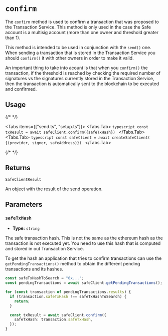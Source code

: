 
# `confirm`

The `confirm` method is used to confirm a transaction that was proposed to the Transaction Service. This method is only used in the case the Safe account is a multisig account (more than one owner and threshold greater than 1).

This method is intended to be used in conjunction with the `send()` one. When sending a transaction that is stored in the Transaction Service you should `confirm()` it with other owners in order to make it valid.

An important thing to take into acount is that when you `confirm()` the transaction, if the threshold is reached by checking the required number of signatures vs the signatures currently stored in the Transaction Service, then the transaction is automatically sent to the blockchain to be executed and confirmed.

## Usage

{/* <!-- vale off --> */}

<Tabs items={["send.ts", "setup.ts"]}>
  <Tabs.Tab>
    ```typescript const txResult = await safeClient.confirm({safeTxHash}) ```
  </Tabs.Tab>
  <Tabs.Tab>
    ```typescript const safeClient = await createSafeClient(
    {(provider, signer, safeAddress)}) ```
  </Tabs.Tab>
</Tabs>

{/* <!-- vale on --> */}

## Returns

`SafeClientResult`

An object with the result of the send operation.

## Parameters

### `safeTxHash`

- **Type:** `string`

The safe transaction hash. This is not the same as the ethereum hash as the transaction is not executed yet. You need to use this hash that is computed and stored in out Transaction Service.

To get the hash an application that tries to confirm transactions can use the `getPendingTransactions()` method to obtain the different pending transactions and its hashes.

```typescript
const safeTxHashToSearch = "0x...";
const pendingTransactions = await safeClient.getPendingTransactions();

for (const transaction of pendingTransactions.results) {
  if (transaction.safeTxHash !== safeTxHashToSearch) {
    return;
  }

  const txResult = await safeClient.confirm({
    safeTxHash: transaction.safeTxHash,
  });
}
```
